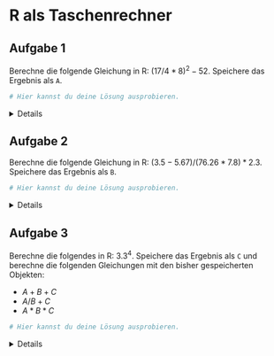 
# R als Taschenrechner 


## Aufgabe 1

Berechne die folgende Gleichung in R:  $(17/4 * 8)^2 - 52$. Speichere das Ergebnis als `A`.


```r
# Hier kannst du deine Lösung ausprobieren.


```

<!-- loesung: start-->
<details>
```r

A <- (17/4) * 8
A^2 - 52

```
</details>
<!-- loesung: ende-->


## Aufgabe 2

Berechne die folgende Gleichung in R: $(3.5 - 5.67) / (76.26 * 7.8) * 2.3$. Speichere das Ergebnis als `B`. 

```r
# Hier kannst du deine Lösung ausprobieren.


```

<!-- loesung: start-->
<details>
```r

B <- ((3.5 - 5.67) / (76.26 * 7.8)) * 2.3

```
</details>
<!-- loesung: ende-->


## Aufgabe 3

Berechne die folgendes in R: $3.3^4$. Speichere das Ergebnis als `C` und berechne die folgenden Gleichungen mit den bisher gespeicherten Objekten: 

* $A + B + C$ 
* $A/B + C$
* $A * B * C$

```r
# Hier kannst du deine Lösung ausprobieren.


```

<!-- loesung: start-->
<details>
```r

C <- 3.3 ^ 4

A + B + C 
A/B + C
A * B * C
  
```
</details>
<!-- loesung: ende-->
